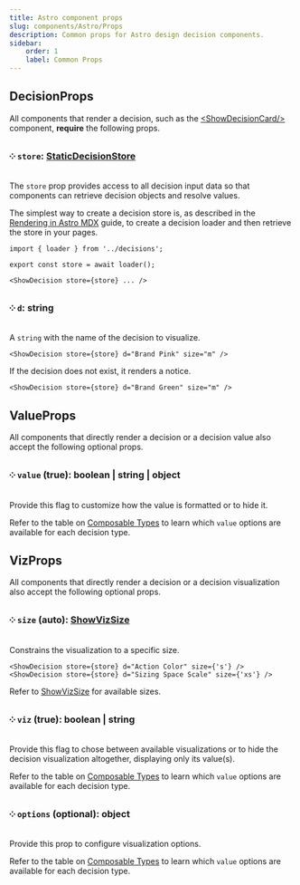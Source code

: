 ```yaml
---
title: Astro component props
slug: components/Astro/Props
description: Common props for Astro design decision components.
sidebar:
    order: 1
    label: Common Props
---
```





## DecisionProps

All components that render a decision, such as the [&lt;ShowDecisionCard/&gt;](/components/Astro/ShowDecisionCard/) component, **require** the following props.

### ༶ `store`: [StaticDecisionStore](/api/designer-functions/Types/StaticDecisionStore)

The `store` prop provides access to all decision input data so that components can retrieve decision objects and resolve values.

The simplest way to create a decision store is, as described in the [Rendering in Astro MDX](/guides/documenting-design-decisions-with-astro-and-mdx) guide, to create a decision loader and then retrieve the store in your pages.

```mdx
import { loader } from '../decisions';

export const store = await loader();

<ShowDecision store={store} ... />
```

### ༶ `d`: string

A `string` with the name of the decision to visualize.

```mdx
<ShowDecision store={store} d="Brand Pink" size="m" />
```

<ShowDecision store={store} d="Brand Pink" size="m" />

If the decision does not exist, it renders a notice.

```mdx
<ShowDecision store={store} d="Brand Green" size="m" />
```

<ShowDecision store={store} d="Brand Green" size="m" />

## ValueProps

All components that directly render a decision or a decision value also accept the following optional props.

### ༶ `value` (true): boolean | string | object

Provide this flag to customize how the value is formatted or to hide it.

Refer to the table on [Composable Types](/components/Astro/Composable/Types) to learn which `value` options are available for each decision type.

## VizProps

All components that directly render a decision or a decision visualization also accept the following optional props.

### ༶ `size` (auto): [ShowVizSize](/api/designer-shows/Types/ShowVizSize/)

Constrains the visualization to a specific size.

```mdx
<ShowDecision store={store} d="Action Color" size={'s'} />
<ShowDecision store={store} d="Sizing Space Scale" size={'xs'} />
```

<LayoutGrid>
    <ShowDecision store={store} d="Action Color" size={'s'} />
    <ShowDecision store={store} d="Sizing Space Scale" size={'xs'} />
</LayoutGrid>

Refer to [ShowVizSize](/api/designer-shows/Types/ShowVizSize) for available sizes.

### ༶ `viz` (true): boolean | string

Provide this flag to chose between available visualizations or to hide the decision visualization altogether, displaying only its value(s).

Refer to the table on [Composable Types](/components/Astro/Composable/Types) to learn which `value` options are available for each decision type.

### ༶ `options` (optional): object

Provide this prop to configure visualization options.

Refer to the table on [Composable Types](/components/Astro/Composable/Types) to learn which `value` options are available for each decision type.

